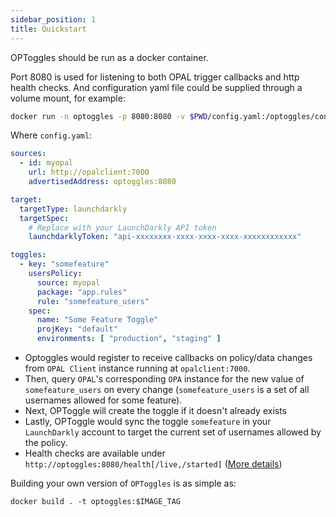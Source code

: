```yaml
---
sidebar_position: 1
title: Quickstart
---
```


OPToggles should be run as a docker container. <br/>

Port 8080 is used for listening to both OPAL trigger callbacks and http health checks. 
And configuration yaml file could be supplied through a volume mount, for example:

```sh
docker run -n optoggles -p 8080:8080 -v $PWD/config.yaml:/optoggles/config.yaml --rm -it permitio/optoggles:latest
```

Where `config.yaml`:

```yaml
sources:
  - id: myopal
    url: http://opalclient:7000
    advertisedAddress: optoggles:8080

target:
  targetType: launchdarkly
  targetSpec:
    # Replace with your LaunchDarkly API token
    launchdarklyToken: "api-xxxxxxxx-xxxx-xxxx-xxxx-xxxxxxxxxxxx"

toggles:
  - key: "somefeature"
    usersPolicy:
      source: myopal
      package: "app.rules"
      rule: "somefeature_users"
    spec:
      name: "Some Feature Toggle"
      projKey: "default"
      environments: [ "production", "staging" ]
```

- Optoggles would register to receive callbacks on policy/data changes from `OPAL Client` instance running
  at `opalclient:7000`.
- Then, query `OPAL`'s corresponding `OPA` instance for the new value of `somefeature_users` on every
  change (`somefeature_users` is a set of all usernames allowed for some feature).
- Next, OPToggle will create the toggle if it doesn't already exists
- Lastly, OPToggle would sync the toggle `somefeature` in your `LaunchDarkly` account to target the current set of usernames allowed
  by the policy. 
- Health checks are available under `http://optoggles:8080/health[/live,/started]` ([More details](healthchecks))

Building your own version of `OPToggles` is as simple as:

```shell
docker build . -t optoggles:$IMAGE_TAG
```